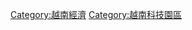 {{Navbox
|name  = 越南高科技園區
|state = {{{state|autocollapse}}}
|title = {{Flagicon|VNM}} 越南高科技園區
  |titlestyle = background:#336774;color:#FFFFFF;navbar:plain
  |abovestyle = background:#026675;color:#FFFFFF
  |belowstyle = background:#026675;color:#FFFFFF
  |groupstyle = background:#B3E5ED
|image = [[File:Saigon Hi-Tech Park.JPG|120px]]
|group1 = 北越
|list1  = [[和洛航天中心]]
|group2 = 中越
|list2  = [[峴港高科技園區]]
|group3 = 南越
|list3  = [[西貢高科技園區]]
}}
<noinclude>
{{collapsible option}}
[[Category:越南經濟]]
[[Category:越南科技園區]]
</noinclude>